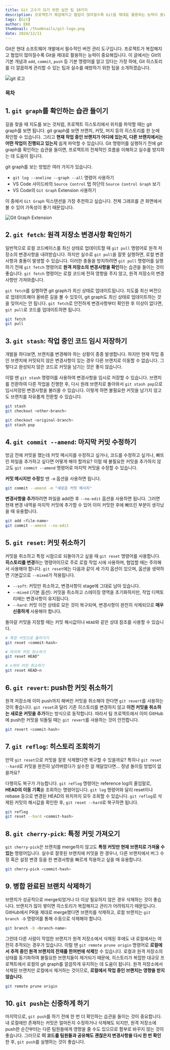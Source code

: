 ```yaml
---
title: Git 고수가 되기 위한 실전 팁 10가지
description: 프로젝트가 복잡해지고 협업이 많아질수록 Git을 제대로 활용하는 능력이 중요해집니다. Git을 더 효율적으로 사용할 수 있는 팁과 실수를 예방하기 위한 팁을 소개하겠습니다.
tags: [Git]
author: EKO
thumbnail: /thumbnails/git-logo.png
date: 2024/12/11
---
```


Git은 현대 소프트웨어 개발에서 필수적인 버전 관리 도구입니다. 프로젝트가 복잡해지고 협업이 많아질수록 Git을 제대로 활용하는 능력이 중요해집니다. 이 글에서는 Git의 기본 개념과 `add`, `commit`, `push` 등 기본 명령어를 알고 있다는 가정 하에, Git 히스토리를 더 깔끔하게 관리할 수 있는 팁과 실수를 예방하기 위한 팁을 소개하겠습니다.

<Image src="/thumbnails/git-logo.png" alt="git 로고" />

### 목차

## 1. `git graph`를 확인하는 습관 들이기

길을 찾을 때 지도를 보는 것처럼, 프로젝트 히스토리에서 위치를 파악할 때는 git graph를 보면 됩니다. git graph를 보면 브랜치, 커밋, 머지 등의 히스토리를 한 눈에 확인할 수 있습니다. 그리고 **현재 작업 중인 브랜치가 어디에 있는지, 다른 브랜치에서는 어떤 작업이 진행되고 있는지** 쉽게 파악할 수 있습니다. Git 명령어를 실행하기 전에 git graph를 확인하는 습관을 들이면, 프로젝트의 전체적인 흐름을 이해하고 실수를 방지하는 데 도움이 됩니다.

git graph를 보는 방법은 여러 가지가 있습니다.

- `git log --oneline --graph --all` 명령어 사용하기
- VS Code 사이드바의 `Source Control` 탭 하단의 `Source Control Graph` 보기
- VS Code의 `Git Graph` Extension 사용하기

이 중에서 `Git Graph` 익스텐션을 가장 추천하고 싶습니다. 전체 그래프를 큰 화면에서 볼 수 있어 가독성이 좋기 때문입니다.

<Image src="/git-advanced-tips/01.jpg" alt="Git Graph Extension" />

## 2. `git fetch`: 원격 저장소 변경사항 확인하기

일반적으로 로컬 코드베이스를 최신 상태로 업데이트할 때 `git pull` 명령어로 원격 저장소의 변경사항을 내려받습니다. 하지만 실수로 `git pull`을 잘못 실행하면, 로컬 변경사항과 충돌이 발생할 수 있습니다. 이러한 충돌을 방지하려면 `git pull` 명령어를 실행하기 전에 `git fetch` 명령어로 **원격 저장소의 변경사항을 확인**하는 습관을 들이는 것이 좋습니다. `git fetch` 명령어는 로컬 코드에 전혀 영향을 주지 않고, 원격 저장소의 변경사항만 가져와줍니다.

`git fetch`를 실행하면 git graph가 최신 상태로 업데이트됩니다. 지도를 최신 버전으로 업데이트해야 올바른 길을 볼 수 있듯이, git graph도 최신 상태로 업데이트하는 것을 잊어서는 안 됩니다. `git fetch`로 안전하게 변경사항부터 확인한 후 이상이 없다면, `git pull`로 코드를 업데이트하면 됩니다.

```bash
git fetch
git pull
```

## 3. `git stash`: 작업 중인 코드 임시 저장하기

개발을 하다보면, 브랜치를 변경해야 하는 상황이 종종 발생합니다. 하지만 현재 작업 중인 브랜치에 커밋되지 않은 변경사항이 있는 경우 다른 브랜치로 이동할 수 없습니다. 그렇다고 완성되지 않은 코드로 커밋을 남기는 것은 좋지 않습니다.

이럴 땐 `git stash` 명령어를 사용하여 변경사항을 임시로 저장할 수 있습니다. 브랜치를 전환하여 다른 작업을 진행한 후, 다시 원래 브랜치로 돌아와서 `git stash pop`으로 임시저장된 변경사항을 불러올 수 있습니다. 이렇게 하면 불필요한 커밋을 남기지 않고도 브랜치를 자유롭게 전환할 수 있습니다.

```bash
git stash
git checkout <other-branch>

git checkout <original-branch>
git stash pop
```

<Ads />

## 4. `git commit --amend`: 마지막 커밋 수정하기

방금 전에 커밋을 했는데 커밋 메시지를 수정하고 싶거나, 코드를 수정하고 싶거나, 빠뜨린 파일을 추가하고 싶다면 어떻게 해야 할까요? 이럴 때 불필요한 커밋을 추가하지 않고도 `git commit --amend` 명령어로 마지막 커밋을 수정할 수 있습니다.

**커밋 메시지만 수정**할 땐 `-m` 옵션을 사용하면 됩니다.

```bash
git commit --amend -m "새로운 커밋 메시지"
```

**변경사항을 추가**하려면 파일을 add한 후 `--no-edit` 옵션을 사용하면 됩니다. 그러면 현재 변경 내역을 마지막 커밋에 추가할 수 있어 이미 커밋한 후에 빠뜨린 부분이 생각났을 때 유용합니다.

```bash
git add <file-name>
git commit --amend --no-edit
```

## 5. `git reset`: 커밋 취소하기

커밋을 취소하고 특정 시점으로 되돌아가고 싶을 때 `git reset` 명령어를 사용합니다. **히스토리를 변경**하는 명령어이므로 주로 로컬 작업 시에 사용하며, 협업할 때는 주의해서 사용해야 합니다. `git reset`에는 다음과 같이 세 가지 옵션이 있으며, 옵션을 생략하면 기본값으로 `--mixed`가 적용됩니다.

- `--soft`: 커밋만 취소하고, 변경사항이 stage에 그대로 남아 있습니다.
- `--mixed` (기본 옵션): 커밋을 취소하고 스테이징 영역을 초기화하지만, 작업 디렉토리에는 변경사항이 유지됩니다.
- `--hard`: 커밋 이전 상태로 모든 것이 복구되며, 변경사항이 완전히 삭제되므로 **매우 신중하게** 사용해야 합니다.

돌아갈 커밋을 지정할 때는 커밋 해시값이나 `HEAD`와 같은 상대 참조를 사용할 수 있습니다.

```bash
# 특정 커밋으로 돌아가기
git reset <commit-hash>

# 마지막 커밋 취소하기
git reset HEAD^

# n개의 커밋 취소하기
git reset HEAD~n
```

## 6. `git revert`: push한 커밋 취소하기

원격 저장소에 이미 push까지 해버린 커밋을 취소해야 한다면 `git revert`를 사용하는 것이 좋습니다. `git reset`과 달리 기존 히스토리를 변경하지 않고 **이전 커밋을 취소하는 새로운 커밋을 추가**하는 방식으로 동작합니다. 따라서 팀 프로젝트에서 이미 GitHub에 push한 커밋을 되돌릴 때는 `git revert`를 사용하는 것이 안전합니다.

```bash
git revert <commit-hash>
```

## 7. `git reflog`: 히스토리 조회하기

만약 `git reset`으로 커밋을 잘못 삭제했다면 복구할 수 있을까요? 특히나 `git reset --hard`로 커밋을 완전히 날려버렸다가 실수한 걸 깨달았다면... 정녕 돌이킬 방법이 없을까요?

다행히도 복구가 가능합니다. `git reflog` 명령어는 reference log의 줄임말로, **HEAD의 이동 기록**을 조회하는 명령어입니다. `git log` 명령어와 달리 reset이나 rebase 등으로 변경된 HEAD의 위치까지 모두 조회할 수 있습니다. `git reflog`로 삭제된 커밋의 해시값을 확인한 후, `git reset --hard`로 복구하면 됩니다.

```bash
git reflog
git reset --hard <commit-hash>
```

<Ads />

## 8. `git cherry-pick`: 특정 커밋 가져오기

`git cherry-pick`은 브랜치를 merge하지 않고도 **특정 커밋만 현재 브랜치로 가져올 수 있는** 명령어입니다. 실수로 잘못된 브랜치에 커밋을 한 경우나, 다른 브랜치에서 버그 수정 혹은 설정 변경 등을 한 변경사항을 빠르게 적용하고 싶을 때 유용합니다.

```bash
git cherry-pick <commit-hash>
```

## 9. 병합 완료된 브랜치 삭제하기

브랜치가 성공적으로 merge되었거나 더 이상 필요하지 않은 경우 삭제하는 것이 좋습니다. 브랜치가 많이 쌓이면 히스토리가 복잡해지고 관리가 어려워지기 때문입니다. GitHub에서 PR을 제대로 merge했다면 브랜치를 삭제하고, 로컬 브랜치는 `git branch -D` 명령어를 통해 수동으로 삭제해야 합니다.

```bash
git branch -D <branch-name>
```

그런데 다른 사람이 작업한 브랜치가 원격 저장소에서 삭제된 후에도 내 로컬에서는 여전히 추적되는 경우가 있습니다. 이럴 땐 `git remote prune origin` 명령어로 **로컬에서 추적 중인 원격 브랜치의 잔재를 한꺼번에 삭제**할 수 있습니다. 로컬과 원격 저장소의 상태를 동기화하여 불필요한 브랜치들이 제거되기 때문에, 히스토리가 복잡한 대규모 프로젝트에서 로컬의 git graph를 깔끔하게 유지하는 데 도움이 됩니다. 원격 저장소에서 삭제된 브랜치만 로컬에서 제거하는 것이므로, **로컬에서 작업 중인 브랜치는 영향을 받지 않습니다.**

```bash
git remote prune origin
```

## 10. `git push`는 신중하게 하기

마지막으로, `git push`를 하기 전에 한 번 더 확인하는 습관을 들이는 것이 중요합니다. 내 로컬에만 존재하는 커밋은 얼마든지 수정하거나 삭제해도 되지만, 원격 저장소에 push한 순간부터는 다른 팀원들에게 영향을 줄 수도 있으므로 함부로 바꾸지 않는 것이 좋습니다. 그러므로 **이 코드를 팀원들과 공유해도 괜찮은지 변경사항을 다시 한 번 확인**한 후, `git push`를 실행하는 것이 좋습니다.

